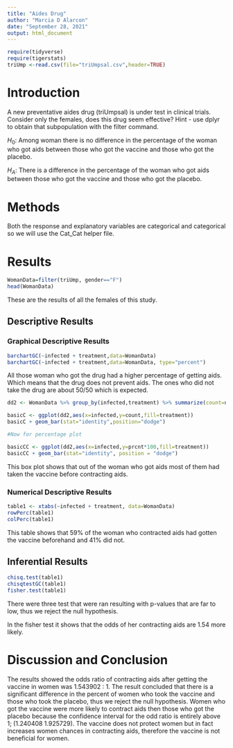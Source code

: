 ```yaml
---
title: "Aides Drug"
author: "Marcia D Alarcon"
date: "September 28, 2021"
output: html_document
---
```


```r
require(tidyverse)
require(tigerstats)
triUmp <-read.csv(file="triUmpsal.csv",header=TRUE)
```

# Introduction

<!--In this section you explain what you are trying to show.  Where did the data come from?  What is the research or other question you are trying to answer?.  If you skimp in this section expect to be marked down in your grade. Paint a picture of the project a couple of paragraphs is expected!-->

A new  preventative aides drug (triUmpsal) is under test in clinical trials. Consider only the females, does this drug seem effective?  Hint - use dplyr to obtain that subpopulation with the filter command.

$H_0$: Among woman there is no difference in the percentage of the woman who got aids between those who got the vaccine and those who got the placebo.

$H_A$: There is a difference in the percentage of the woman who got aids between those who got the vaccine and those who got the placebo.


# Methods

<!--Decide on your methods:  use "variable analysis" or other appropriate descriptors.  Make sure to choose at least one graphical method and at least one numerical method. Discuss what data manipulations may be needed for example subsetting or other binning procedures and what sort of graphical displays and inferential tools will be used!-->

Both the response and explanatory variables are categorical and categorical so we will use the Cat_Cat helper file.

# Results

<!--Divide this section into two sub-sections:  One for your descriptive  results and one for your inferential results.!-->

```r
WomanData=filter(triUmp, gender=="F")
head(WomanData)
```

These are the results of all the females of this study.

## Descriptive Results

### Graphical Descriptive Results

<!--Graphical results here.  Make sure to show your code.  Provide appropriate labels for axes, giving units if possible, and provide a good title for the graph, too.  Use the graphical results to describe the patterns if any that exist in the data as focused toward the research question. Bottom line is to explain the features of the graph that are relevant to conforming or departing to what is expected by your null hypothesis !-->

```r
barchartGC(~infected + treatment,data=WomanData)
barchartGC(~infected + treatment,data=WomanData, type="percent")

```

All those woman who got the drug had a higher percentage of getting aids. Which means that the drug does not prevent aids. The ones who did not take the drug are about 50/50 which is expected.

```r
dd2 <- WomanData %>% group_by(infected,treatment) %>% summarize(count=n()) %>% mutate(prcnt=count/sum(count))

basicC <- ggplot(dd2,aes(x=infected,y=count,fill=treatment))
basicC + geom_bar(stat="identity",position="dodge")

#Now for percentage plot

basicCC <- ggplot(dd2,aes(x=infected,y=prcnt*100,fill=treatment)) 
basicCC + geom_bar(stat="identity", position = "dodge")
```

This box plot shows that out of the woman who got aids most of them had taken the vaccine before contracting aids.

### Numerical Descriptive Results

<!--Numerical results go here. Use the numerical results to describe the patterns if any that exist in the data as focused toward the research question!-->

```r
table1 <- xtabs(~infected + treatment, data=WomanData)
rowPerc(table1)
colPerc(table1)
```

This table shows that 59% of the woman who contracted aids had gotten the vaccine beforehand and 41% did not.

## Inferential Results

<!--State hypothesis clearly.  Make sure your discussion of the inferential test covers all the aspects that the test output produces, such as test statistic, p-value etc.  Make a decision about the null hypothesis, explain the assumptions on which the selected test/procedure was based, and why the chosen procedure satisfys the assumptions and is appropriate to answer the research question!-->

```r
chisq.test(table1)
chisqtestGC(table1)
fisher.test(table1)
```

There were three test that were ran resulting with p-values that are far to low, thus we reject the null hypothesis.

In the fisher test it shows that the odds of her contracting aids are 1.54 more likely. 

# Discussion and Conclusion

<!--Discussion and conclusion here.  If you found a relationship be sure to consider whether the relationship occurs because one of the variavbles causes the other, or whether they perhasps are related for some other reason.  Watch the chapter 6 videos from the GeorgeTown videos collection.!-->

The results showed the odds ratio of contracting aids after getting the vaccine in women was 1.543902 : 1. The result concluded that there is a significant difference in the percent of women who took the vaccine and those who took the placebo, thus we reject the null hypothesis. Women who got the vaccine were more likely to contract aids then those who got the placebo because the confidence interval for the odd ratio is entirely above 1; (1.240408 1.925729). The vaccine does not protect women but in fact increases women chances in contracting aids, therefore the vaccine is not beneficial for women.
